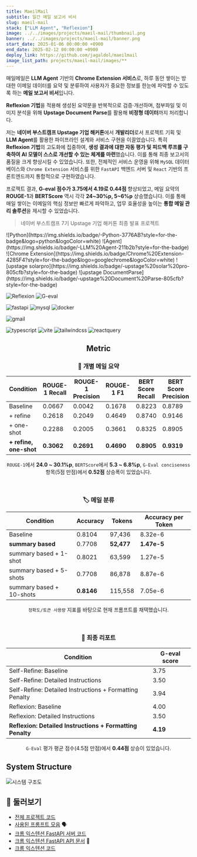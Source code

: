 ```yaml
---
title: MaeilMail
subtitle: 일간 메일 보고서 비서
slug: maeil-mail
stack: ["LLM Agent", "Reflexion"]
image: ../../images/projects/maeil-mail/thumbnail.png
banner: ../../images/projects/maeil-mail/banner.png
start_date: 2025-01-06 00:00:00 +0900
end_date: 2025-02-12 00:00:00 +0900
deploy_link: https://github.com/jagaldol/maeilmail
image_list_path: projects/maeil-mail/images/**
---
```




매일메일은 **LLM Agent** 기반의 **Chrome Extension 서비스**로, 하루 동안 쌓이는 방대한 이메일 데이터를 요약 및 분류하여 사용자가 중요한 정보를 한눈에 파악할 수 있도록 하는 **메일 보고서 비서**입니다.

**Reflexion 기법**을 적용해 생성된 요약문을 반복적으로 검증·개선하며, 첨부파일 및 이미지 분석을 위해 **Upstage Document Parse**를 활용해 **비정형 데이터**까지 처리합니다.

저는 **네이버 부스트캠프 Upstage 기업 해커톤**에서 **개발리더**로서 프로젝트 기획 및 **LLM Agent**를 활용한 파이프라인 설계와 서비스 구현을 이끌었습니다. 특히 **Reflexion 기법**의 고도화에 집중하여, **생성 결과에 대한 자동 평가 및 피드백 루프를 구축하여 AI 모델이 스스로 개선할 수 있는 체계를 마련**했습니다. 이를 통해 최종 보고서의 품질을 크게 향상시킬 수 있었습니다. 또한, 전체적인 서비스 운영을 위해 `MySQL` 데이터베이스와 `Chrome Extension` 서비스를 위한 `FastAPI` 백엔드 서버 및 `React` 기반의 프론트엔드까지 통합적으로 구현하였습니다.

프로젝트 결과, **G-eval 점수가 3.75에서 4.19로 0.44점** 향상되었고, 메일 요약의 **ROUGE-1**과 **BERTScore** 역시 각각 **24\~30%p, 5\~6%p** 상승했습니다. 이를 통해 매일 쌓이는 이메일의 핵심 정보만 빠르게 파악하고, 업무 효율성을 높이는 **통합 메일 관리 솔루션**을 제시할 수 있었습니다.

> 네이버 부스트캠프 7기 Upstage 기업 해커톤 최종 발표 프로젝트


<Stacks>
  ![Python](https://img.shields.io/badge/-Python-3776AB?style=for-the-badge&logo=python&logoColor=white)
  ![Agent](https://img.shields.io/badge/-LLM%20Agent-211b2b?style=for-the-badge)
  ![Chrome Extension](https://img.shields.io/badge/Chrome%20Extension-4285F4?style=for-the-badge&logo=googlechrome&logoColor=white)
  ![upstage solarpro](https://img.shields.io/badge/-upstage%20solar%20pro-805cfb?style=for-the-badge)
  ![upstage DocumentParse](https://img.shields.io/badge/-upstage%20Document%20Parse-805cfb?style=for-the-badge)

  ![Reflexion](https://img.shields.io/badge/-Reflexion-1f77b4?style=for-the-badge)
  ![G-eval](https://img.shields.io/badge/-G%20eval-ff7f0e?style=for-the-badge)

  ![fastapi](https://img.shields.io/badge/-fastapi-009688?style=for-the-badge&logo=fastapi&logoColor=white)
  ![mysql](https://img.shields.io/badge/-mysql-4479A1?style=for-the-badge&logo=mysql&logoColor=white)
  ![docker](https://img.shields.io/badge/-docker-2496ED?style=for-the-badge&logo=docker&logoColor=white)

  ![gmail](https://img.shields.io/badge/-gmail-EA4335?style=for-the-badge&logo=gmail&logoColor=white)

  ![typescript](https://img.shields.io/badge/typescript-3178C6?style=for-the-badge&logo=typescript&logoColor=white)
  ![vite](https://img.shields.io/badge/vite-646CFF?style=for-the-badge&logo=vite&logoColor=white)
  ![tailwindcss](https://img.shields.io/badge/tailwindcss-06B6D4?style=for-the-badge&logo=tailwindcss&logoColor=white)
  ![reactquery](https://img.shields.io/badge/react%20query-FF4154?style=for-the-badge&logo=reactquery&logoColor=white)
</Stacks>

<div align="center">

  ## Metric

  ### 📝 개별 메일 요약

  | Condition              | ROUGE-1 Recall | ROUGE-1 Precision | ROUGE-1 F1 | BERT Score Recall | BERT Score Precision | BERT Score F1 | G-EVAL Conciseness |
  | ---------------------- | -------------- | ----------------- | ---------- | ----------------- | -------------------- | ------------- | ------------------ |
  | Baseline               | 0.0667         | 0.0042            | 0.1678     | 0.8223            | 0.8789               | 0.8494        | 4.3958             |
  | + refine               | 0.2618         | 0.2049            | 0.4649     | 0.8740            | 0.9146               | 0.8932        | 4.8750             |
  | + one-shot             | 0.2288         | 0.2005            | 0.3661     | 0.8325            | 0.8905               | 0.8588        | 4.9375             |
  | **+ refine, one-shot** | **0.3062**     | **0.2691**        | **0.4690** | **0.8905**        | **0.9319**           | **0.0901**    | **4.9167**         |

  `ROUGE-1`에서 **24.0 ~ 30.1%p**, `BERTScore`에서 **5.3 ~ 6.8%p**, `G-Eval conciseness` 항목(5점 만점)에서 **0.52점** 상승폭이 있었습니다.

  <br/>

  ### 🏷️ 메일 분류

  | Condition                | Accuracy   | Tokens     | Accuracy per Token |
  | ------------------------ | ---------- | ---------- | ------------------ |
  | Baseline                 | 0.8104     | 97,436     | 8.32e-6            |
  | **summary based**        | 0.7708     | **52,477** | **1.47e-5**        |
  | summary based + 1-shot   | 0.8021     | 63,599     | 1.27e-5            |
  | summary based + 5-shots  | 0.7708     | 86,878     | 8.87e-6            |
  | summary based + 10-shots | **0.8146** | 115,558    | 7.05e-6            |

  `정확도/토큰 사용량` 지표를 바탕으로 현재 프롬프트를 채택했습니다.

  <br/>

  ### 📜 최종 리포트

  | Condition                                                 | G-eval score |
  | --------------------------------------------------------- | ------------ |
  | Self-Refine: Baseline                                     | 3.75         |
  | Self-Refine: Detailed Instructions                        | 3.50         |
  | Self-Refine: Detailed Instructions + Formatting Penalty   | 3.94         |
  | Reflexion: Baseline                                       | 4.00         |
  | Reflexion: Detailed Instructions                          | 3.50         |
  | **Reflexion: Detailed Instructions + Formatting Penalty** | **4.19**     |

  `G-Eval` 평가 평균 점수(4.5점 만점)에서 **0.44점** 상승이 있었습니다.

</div>

## System Structure

![시스템 구조도](../../images/projects/maeil-mail/structure.png)

## 🔗 둘러보기

- [전체 프로젝트 코드](https://github.com/jagaldol/maeilmail) <FontAwesomeIcon size="lg" icon={faGithub} />
- [사용된 프롬프트 모음](https://github.com/jagaldol/maeilmail/tree/main/prompt/template) 🗣️
- [크롬 익스텐션 FastAPI 서버 코드](https://github.com/jagaldol/maeilmail/tree/main/server) <FontAwesomeIcon size="lg" icon={faGithub} />
- [크롬 익스텐션 FastAPI API 문서](https://huggingface.co/devlim/Korea-HealthCare-RAFT-float16) 📜
- [크롬 익스텐션 코드](https://github.com/jagaldol/maeilmail/tree/main/chrome-extension) <FontAwesomeIcon size="lg" icon={faGithub} />

<MemberContainer>
  <MemberGrid members={[
    {
      imageSrc: 'https://github.com/jagaldol.png',
      link: 'https://github.com/jagaldol',
      name: '안혜준',
      description: '파이프라인 설계, Reflexion 구현, 서비스 개발, 코드 품질 관리'
    },
    {
      imageSrc: 'https://github.com/chell9999.png',
      link: 'https://github.com/chell9999',
      name: '이채호',
      description: 'Reflexion 구현 및 고도화, 최종 요약 G-eval 평가 고도화'
    },
    {
      imageSrc: 'https://github.com/Usunwoo.png',
      link: 'https://github.com/Usunwoo',
      name: '유선우',
      description: 'PM, 기획 및 디자인, 파이프라인 설계, 요약 및 분류 평가'
    },
    {
      imageSrc: 'https://github.com/gsgh3016.png',
      link: 'https://github.com/gsgh3016',
      name: '강감찬',
      description: 'Self-refine 및 클러스터링, 서비스 개발, 요약 및 분류 평가'
    },
    {
      imageSrc: 'https://github.com/canolayoo78.png',
      link: 'https://github.com/canolayoo78',
      name: '유채은',
      description: 'Gmail 데이터 파싱 및 Mail 객체 관리, 분류 파이프라인 구현'
    },
    {
      imageSrc: 'https://github.com/eyeol.png',
      link: 'https://github.com/eyeol',
      name: '단이열',
      description: '평가용 데이터셋 구성 및 제작, 평가 지표 설계, 페르소나 디자인'
    },
  ]} />
</MemberContainer>
